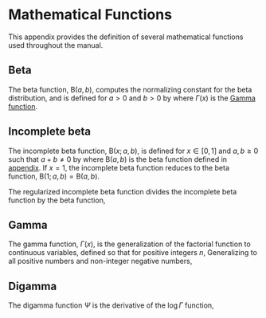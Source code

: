 # Mathematical Functions {#math-functions}

This appendix provides the definition of several mathematical
functions used throughout the manual.


## Beta {#beta-appendix}

The beta function, $\text{B}(a, b)$, computes the normalizing
constant for the beta distribution, and is defined for $a > 0$ and $b
> 0$ by \begin{equation*} \text{B}(a,b) \ = \ \int_0^1 u^{a - 1} (1 - u)^{b - 1} \,
du \ = \ \frac{\Gamma(a) \, \Gamma(b)}{\Gamma(a+b)} \, , \end{equation*}
where $\Gamma(x)$ is the [Gamma function](#gamma-appendix).

## Incomplete beta {#inc-beta-appendix}

The incomplete beta function, $\text{B}(x; a, b)$, is defined for $x
\in [0, 1]$ and $a, b \geq 0$ such that $a + b \neq 0$ by \begin{equation*}
\text{B}(x; \, a, b) \ = \ \int_0^x u^{a - 1} \, (1 - u)^{b - 1} \,
du, \end{equation*} where $\text{B}(a, b)$ is the beta function defined in
[appendix](#beta-appendix).  If $x = 1$, the incomplete beta function
reduces to the beta function, $\text{B}(1; a, b) = \text{B}(a, b)$.

The regularized incomplete beta function divides the incomplete beta
function by the beta function, \begin{equation*} I_x(a, b) \ = \ \frac{\text{B}(x; \,
a, b)}{B(a, b)} \, . \end{equation*}

## Gamma {#gamma-appendix}

The gamma function, $\Gamma(x)$, is the generalization of the
factorial function to continuous variables, defined so that for
positive integers $n$, \begin{equation*} \Gamma(n+1) = n! \end{equation*} Generalizing to all
positive numbers and non-integer negative numbers, \begin{equation*} \Gamma(x) =
\int_0^{\infty} u^{x - 1} \exp(-u) \, du. \end{equation*}

## Digamma {#digamma-appendix}

The digamma function $\Psi$ is the derivative of the $\log \Gamma$
function,
\begin{equation*}
\Psi(u) \ = \ \frac{d}{d u} \log \Gamma(u) \ = \ \frac{1}{\Gamma(u)} \ \frac{d}{d u} \Gamma(u).
\end{equation*}

